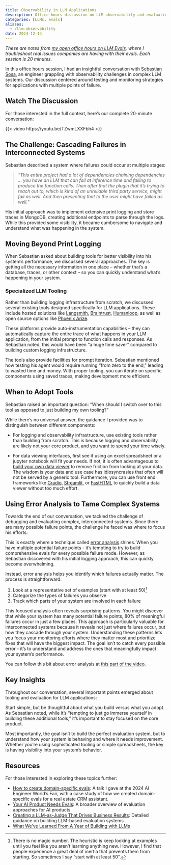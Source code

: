 ```yaml
---
title: Observability in LLM Applications
description: Office hours discussion on LLM observability and evaluation
categories: [LLMs, evals]
aliases:
  - /llm-observability
date: 2024-12-14
---
```


:::{.callout-note}
_These are notes from [my open office hours on LLM Evals](https://x.com/HamelHusain/status/1862567292955156734), where I troubleshoot real issues companies are having with their evals. Each session is 20 minutes._
:::

In this office hours session, I had an insightful conversation with [Sebastian Sosa](https://www.linkedin.com/in/sebastian-sosa-918b19184/), an engineer grappling with observability challenges in complex LLM systems. Our discussion centered around testing and monitoring strategies for applications with multiple points of failure.

## Watch The Discussion

For those interested in the full context, here's our complete 20-minute conversation:

{{< video https://youtu.be/TZwmLXXFbh4 >}}

## The Challenge: Cascading Failures in Interconnected Systems

Sebastian described a system where failures could occur at multiple stages:

> _"This entire project had a lot of dependencies chaining dependencies ... you have an LLM that can fail at inference time and failing to produce the function calls. Then after that the plugin that it's trying to reach out to, which is kind of an unreliable third party service, might fail as well. And then presenting that to the user might have failed as well."_

His initial approach was to implement extensive print logging and store traces in MongoDB, creating additional endpoints to parse through the logs. While this provided some visibility, it became cumbersome to navigate and understand what was happening in the system.

## Moving Beyond Print Logging

When Sebastian asked about building tools for better visibility into his system's performance, we discussed several approaches. The key is getting all the necessary information in one place – whether that's a database, traces, or other context – so you can quickly understand what's happening in your system.

### Specialized LLM Tooling

Rather than building logging infrastructure from scratch, we discussed several existing tools designed specifically for LLM applications. These include hosted solutions like [Langsmith](https://smith.langchain.com/), [Braintrust](https://www.braintrust.dev/), [Humanloop](https://humanloop.com/), as well as open source options like [Phoenix Arize](https://phoenix.arize.com/).

These platforms provide auto-instrumentation capabilities – they can automatically capture the entire trace of what happens in your LLM application, from the initial prompt to function calls and responses. As Sebastian noted, this would have been "a huge time saver" compared to building custom logging infrastructure.

The tools also provide facilities for prompt iteration. Sebastian mentioned how testing his agent would require running "from zero to the end," leading to wasted time and money. With proper tooling, you can iterate on specific components using saved traces, making development more efficient.

## When to Adopt Tools

Sebastian raised an important question: "When should I switch over to this tool as opposed to just building my own tooling?" 

While there's no universal answer, the guidance I provided was to distinguish between different components:

- For logging and observability infrastructure, use existing tools rather than building from scratch.  This is because logging and observability are likely not your core product, and you want to spend your time wisely.

- For data viewing interfaces, first see if using an excel spreadsheet or a jupyter notebook will fit your needs.  If not, it is often advantageous to [build your own data viewer](https://hamel.dev/notes/llm/finetuning/data_cleaning.html) to remove friction from looking at your data.  The wisdom is your data and use case has idiosyncrasies that often will not be served by a generic tool.  Furthermore, you can use front end frameworks like [Gradio](https://www.gradio.app/), [Streamlit](https://www.streamlit.io/), or [FastHTML](https://fastht.ml/) to quickly build a data viewer without too much effort.

## Using Error Analysis to Tame Complex Systems

Towards the end of our conversation, we tackled the challenge of debugging and evaluating complex, interconnected systems. Since there are many possible failure points, the challenge he faced was where to focus his efforts.

This is exactly where a technique called [error analysis](https://hamel.dev/blog/posts/llm-judge/#step-6-perform-error-analysis) shines. When you have multiple potential failure points - it's tempting to try to build comprehensive evals for every possible failure mode. However, as Sebastian discovered with his initial logging approach, this can quickly become overwhelming.

Instead, error analysis helps you identify which failures actually matter. The process is straightforward:

1. Look at a representative set of examples (start with at least 50)[^1]
2. Categorize the types of failures you observe
3. Track which parts of your system are involved in each failure

This focused analysis often reveals surprising patterns. You might discover that while your system has many potential failure points, 80% of meaningful failures occur in just a few places. This approach is particularly valuable for interconnected systems because it reveals not just where failures occur, but how they cascade through your system. Understanding these patterns lets you focus your monitoring efforts where they matter most and prioritize fixes that will have the biggest impact. The goal isn't to catch every possible error - it's to understand and address the ones that meaningfully impact your system's performance.

You can follow this bit about error analysis at [this part of the video](https://youtu.be/TZwmLXXFbh4?si=n5CoqQIzpDCvoJnr&t=911).

## Key Insights

Throughout our conversation, several important points emerged about tooling and evaluation for LLM applications:

Start simple, but be thoughtful about what you build versus what you adopt. As Sebastian noted, while it's "tempting to just go immerse yourself in building these additional tools," it's important to stay focused on the core product.

Most importantly, the goal isn't to build the perfect evaluation system, but to understand how your system is behaving and where it needs improvement. Whether you're using sophisticated tooling or simple spreadsheets, the key is having visibility into your system's behavior.

## Resources

For those interested in exploring these topics further:

- [How to create domain-specific evals](https://www.youtube.com/watch?v=eLXF0VojuSs): A talk I gave at the 2024 AI Engineer World's Fair, with a case study of how we created domain-specific evals for a real estate CRM assistant. 
- [Your AI Product Needs Evals](https://hamel.dev/blog/posts/evals): A broader overview of evaluation approaches for AI products
- [Creating a LLM-as-Judge That Drives Business Results](https://hamel.dev/blog/posts/llm-judge): Detailed guidance on building LLM-based evaluation systems
- [What We’ve Learned From A Year of Building with LLMs](https://applied-llms.org/)

[^1]: There is no magic number.  The heuristic is keep looking at examples until you feel like you aren't learning anything new. However, I find that people experience a great deal of inertia that prevents them from starting.  So sometimes I say "start with at least 50".
